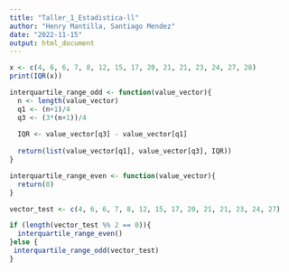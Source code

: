 ```yaml
---
title: "Taller_1_Estadistica-ll"
author: "Henry Mantilla, Santiago Mendez"
date: "2022-11-15"
output: html_document
---
```


```r
x <- c(4, 6, 6, 7, 8, 12, 15, 17, 20, 21, 21, 23, 24, 27, 28)
print(IQR(x)) 
```

```r
interquartile_range_odd <- function(value_vector){
  n <- length(value_vector)
  q1 <- (n+1)/4
  q3 <- (3*(n+1))/4
  
  IQR <- value_vector[q3] - value_vector[q1]
  
  return(list(value_vector[q1], value_vector[q3], IQR))
}


```

```r
interquartile_range_even <- function(value_vector){
  return(0)
}
```

```r

vector_test <- c(4, 6, 6, 7, 8, 12, 15, 17, 20, 21, 21, 23, 24, 27)

if (length(vector_test %% 2 == 0)){
  interquartile_range_even()
}else {
 interquartile_range_odd(vector_test) 
}

```
